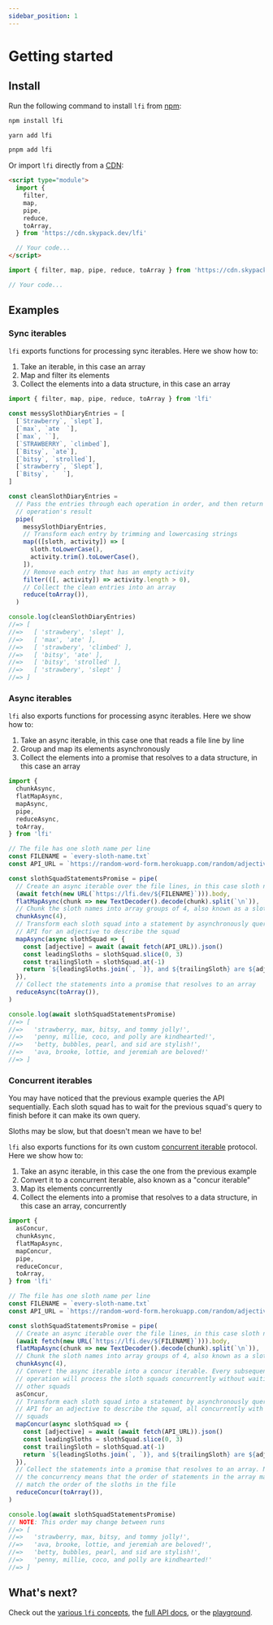 ```yaml
---
sidebar_position: 1
---
```



# Getting started

## Install

Run the following command to install `lfi` from
[npm](https://www.npmjs.com/package/lfi):

<Tabs>
<TabItem value='npm' label='npm'>

```sh
npm install lfi
```

</TabItem>
<TabItem value='yarn' label='Yarn'>

```sh
yarn add lfi
```

</TabItem>
<TabItem value='pnpm' label='pnpm'>

```sh
pnpm add lfi
```

</TabItem>
</Tabs>

Or import `lfi` directly from a
[CDN](https://www.cloudflare.com/learning/cdn/what-is-a-cdn/):

<Tabs>
<TabItem value='html' label='HTML'>

```html
<script type="module">
  import {
    filter,
    map,
    pipe,
    reduce,
    toArray,
  } from 'https://cdn.skypack.dev/lfi'

  // Your code...
</script>
```

</TabItem>
<TabItem value='deno' label='Deno'>

```js
import { filter, map, pipe, reduce, toArray } from 'https://cdn.skypack.dev/lfi'

// Your code...
```

</TabItem>
</Tabs>

## Examples

### Sync iterables

`lfi` exports functions for processing sync iterables. Here we show how to:

1. Take an iterable, in this case an array
2. Map and filter its elements
3. Collect the elements into a data structure, in this case an array

```js playground
import { filter, map, pipe, reduce, toArray } from 'lfi'

const messySlothDiaryEntries = [
  [`Strawberry`, `slept`],
  [`max`, `ate  `],
  [`max`, ``],
  [`STRAWBERRY`, `climbed`],
  [`Bitsy`, `ate`],
  [`bitsy`, `strolled`],
  [`strawberry`, `Slept`],
  [`Bitsy`, `  `],
]

const cleanSlothDiaryEntries =
  // Pass the entries through each operation in order, and then return the last
  // operation's result
  pipe(
    messySlothDiaryEntries,
    // Transform each entry by trimming and lowercasing strings
    map(([sloth, activity]) => [
      sloth.toLowerCase(),
      activity.trim().toLowerCase(),
    ]),
    // Remove each entry that has an empty activity
    filter(([, activity]) => activity.length > 0),
    // Collect the clean entries into an array
    reduce(toArray()),
  )

console.log(cleanSlothDiaryEntries)
//=> [
//=>   [ 'strawbery', 'slept' ],
//=>   [ 'max', 'ate' ],
//=>   [ 'strawbery', 'climbed' ],
//=>   [ 'bitsy', 'ate' ],
//=>   [ 'bitsy', 'strolled' ],
//=>   [ 'strawbery', 'slept' ]
//=> ]
```

### Async iterables

`lfi` also exports functions for processing async iterables. Here we show how
to:

1. Take an async iterable, in this case one that reads a file line by line
2. Group and map its elements asynchronously
3. Collect the elements into a promise that resolves to a data structure, in
   this case an array

```js playground
import {
  chunkAsync,
  flatMapAsync,
  mapAsync,
  pipe,
  reduceAsync,
  toArray,
} from 'lfi'

// The file has one sloth name per line
const FILENAME = `every-sloth-name.txt`
const API_URL = `https://random-word-form.herokuapp.com/random/adjective`

const slothSquadStatementsPromise = pipe(
  // Create an async iterable over the file lines, in this case sloth names
  (await fetch(new URL(`https://lfi.dev/${FILENAME}`))).body,
  flatMapAsync(chunk => new TextDecoder().decode(chunk).split(`\n`)),
  // Chunk the sloth names into array groups of 4, also known as a sloth squad
  chunkAsync(4),
  // Transform each sloth squad into a statement by asynchronously querying an
  // API for an adjective to describe the squad
  mapAsync(async slothSquad => {
    const [adjective] = await (await fetch(API_URL)).json()
    const leadingSloths = slothSquad.slice(0, 3)
    const trailingSloth = slothSquad.at(-1)
    return `${leadingSloths.join(`, `)}, and ${trailingSloth} are ${adjective}!`
  }),
  // Collect the statements into a promise that resolves to an array
  reduceAsync(toArray()),
)

console.log(await slothSquadStatementsPromise)
//=> [
//=>   'strawberry, max, bitsy, and tommy jolly!',
//=>   'penny, millie, coco, and polly are kindhearted!',
//=>   'betty, bubbles, pearl, and sid are stylish!',
//=>   'ava, brooke, lottie, and jeremiah are beloved!'
//=> ]
```

### Concurrent iterables

You may have noticed that the previous example queries the API sequentially.
Each sloth squad has to wait for the previous squad's query to finish before it
can make its own query.

Sloths may be slow, but that doesn't mean we have to be!

`lfi` also exports functions for its own custom
[concurrent iterable](/docs/concepts/concurrent-iterable) protocol. Here we show
how to:

1. Take an async iterable, in this case the one from the previous example
2. Convert it to a concurrent iterable, also known as a "concur iterable"
3. Map its elements concurrently
4. Collect the elements into a promise that resolves to a data structure, in
   this case an array, concurrently

```js playground
import {
  asConcur,
  chunkAsync,
  flatMapAsync,
  mapConcur,
  pipe,
  reduceConcur,
  toArray,
} from 'lfi'

// The file has one sloth name per line
const FILENAME = `every-sloth-name.txt`
const API_URL = `https://random-word-form.herokuapp.com/random/adjective`

const slothSquadStatementsPromise = pipe(
  // Create an async iterable over the file lines, in this case sloth names
  (await fetch(new URL(`https://lfi.dev/${FILENAME}`))).body,
  flatMapAsync(chunk => new TextDecoder().decode(chunk).split(`\n`)),
  // Chunk the sloth names into array groups of 4, also known as a sloth squad
  chunkAsync(4),
  // Convert the async iterable into a concur iterable. Every subsequent
  // operation will process the sloth squads concurrently without waiting on
  // other squads
  asConcur,
  // Transform each sloth squad into a statement by asynchronously querying an
  // API for an adjective to describe the squad, all concurrently with other
  // squads
  mapConcur(async slothSquad => {
    const [adjective] = await (await fetch(API_URL)).json()
    const leadingSloths = slothSquad.slice(0, 3)
    const trailingSloth = slothSquad.at(-1)
    return `${leadingSloths.join(`, `)}, and ${trailingSloth} are ${adjective}`
  }),
  // Collect the statements into a promise that resolves to an array. Note that
  // the concurrency means that the order of statements in the array may not
  // match the order of the sloths in the file
  reduceConcur(toArray()),
)

console.log(await slothSquadStatementsPromise)
// NOTE: This order may change between runs
//=> [
//=>   'strawberry, max, bitsy, and tommy jolly!',
//=>   'ava, brooke, lottie, and jeremiah are beloved!',
//=>   'betty, bubbles, pearl, and sid are stylish!',
//=>   'penny, millie, coco, and polly are kindhearted!'
//=> ]
```

## What's next?

Check out the [various `lfi` concepts](/docs/concepts/currying), the
[full API docs](/docs/api), or the [playground](/playground).
